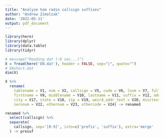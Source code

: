 ```yaml
---
title: "Analyze ham radio callsign suffixes"
author: "Andrew Zimolzak"
date: '2022-05-11'
output: pdf_document
---
```


```r
library(here)
library(dplyr)
library(data.table)
library(tidyr)
```

```r
# message("Reading dat (~8 sec...)")
X = fread(here('EN.dat'), header = FALSE, sep="|", quote="")
# ENshort.dat
dim(X)
```

```r
X %>%
  rename(
    tablename = V1, num = V2, callsign = V5, code = V6, lnum = V7, fullname = V8,
    firstname = V9, middlename = V10, lastname = V11, suffix = V12, address = V16,
    city = V17, state = V18, zip = V19, weird_addr_text = V20, misctext = V21,
    zeronum = V22, othernum = V23, othercode = V24) -> renamed
```

```r
renamed %>%
  select(callsign) %>%
  separate(
    callsign, sep='[0-9]', into=c('prefix', 'suffix'), extra='merge'
  ) -> presuf
```

